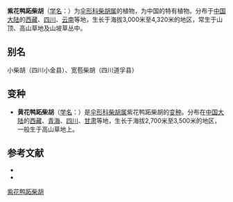 {{NoteTA|G1=LS}}
{{Speciesbox
| name = 紫花鸭跖柴胡
| status = 
| status_system = 
| image =
| genus = Bupleurum
| species = commelynoideum
| authority = de. Boiss.
}}

'''紫花鸭跖柴胡'''（[[学名|学名]]：{{lang|la|''Bupleurum commelynoideum''}}）为[[伞形科|伞形科]][[柴胡属|柴胡属]]的植物，为中国的特有植物。分布于[[中国大陆|中国大陆]]的[[西藏|西藏]]、[[四川|四川]]、[[云南|云南]]等地，生长于海拔3,000米至4,320米的地区，常生于山顶、高山草地及山坡草丛中。

== 别名 ==
小柴胡（四川小金县）、宽苞柴胡（四川道孚县）

== 变种 ==
* '''黄花鸭跖柴胡'''（[[学名|学名]]：{{lang|la|''Bupleurum commelynoideum'' var. ''flaviflorum''}}）是[[伞形科|伞形科]][[柴胡属|柴胡属]]紫花鸭跖柴胡的[[变种|变种]]。分布在[[中国大陆|中国大陆]]的[[西藏|西藏]]、[[青海|青海]]、[[四川|四川]]、[[甘肃|甘肃]]等地，生长于海拔2,700米至3,500米的地区，一般生于高山草地上。

== 参考文献 ==
<div class="references-small">
* {{cite web| url =http://www.bioinfo.cn/db05/KmzwSpecies.php?action=view&id=22615| title =紫花鸭跖柴胡| work =《中国高等植物数据库全库》| publisher =中国科学院微生物研究所| author =昆明植物研究所| accessdate =2009-02-25| deadurl =yes| archiveurl =https://web.archive.org/web/20160305011447/http://www.bioinfo.cn/db05/KmzwSpecies.php?action=view&id=22615| archivedate =2016-03-05}}
*{{FRPS}}
</div>
{{Taxonbar|from=Q15231552}}

[[Category:柴胡属|紫花鸭跖柴胡]]


{{Apiales-stub}}